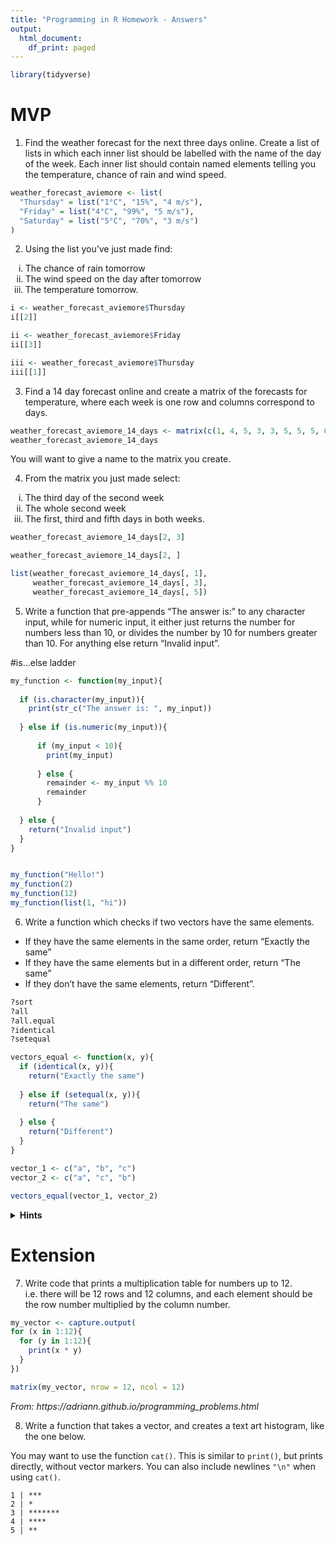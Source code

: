 ```yaml
---
title: "Programming in R Homework - Answers"
output:
  html_document:
    df_print: paged
---
```


```r
library(tidyverse)
```


# MVP

1. Find the weather forecast for the next three days online. Create a list of lists in which each inner list should be labelled with the name of the day of the week. Each inner list should contain named elements telling you the temperature, chance of rain and wind speed.

```r
weather_forecast_aviemore <- list(
  "Thursday" = list("1°C", "15%", "4 m/s"),
  "Friday" = list("4°C", "99%", "5 m/s"),
  "Saturday" = list("5°C", "70%", "3 m/s")
)
```


2. Using the list you've just made find:
  i. The chance of rain tomorrow
  ii. The wind speed on the day after tomorrow
  iii. The temperature tomorrow.
  
```r
i <- weather_forecast_aviemore$Thursday
i[[2]]

ii <- weather_forecast_aviemore$Friday
ii[[3]]

iii <- weather_forecast_aviemore$Thursday
iii[[1]]
```


3. Find a 14 day forecast online and create a matrix of the forecasts for temperature, where each week is one row and columns correspond to days.

```r
weather_forecast_aviemore_14_days <- matrix(c(1, 4, 5, 3, 3, 5, 5, 5, 6, 5, 5, 5, 5, 4), nrow = 2, ncol = 7)
weather_forecast_aviemore_14_days
```


You will want to give a name to the matrix you create.

4. From the matrix you just made select:
  i. The third day of the second week
  ii. The whole second week
  iii. The first, third and fifth days in both weeks.
  
```r
weather_forecast_aviemore_14_days[2, 3]

weather_forecast_aviemore_14_days[2, ]

list(weather_forecast_aviemore_14_days[, 1],
     weather_forecast_aviemore_14_days[, 3],
     weather_forecast_aviemore_14_days[, 5])
```
  

5. Write a function that pre-appends "The answer is: " to any character input, while for numeric input, it either just returns the number for numbers less than 10, or divides the number by 10 for numbers greater than 10. For anything else return "Invalid input".

#is...else ladder

```r
my_function <- function(my_input){
  
  if (is.character(my_input)){
    print(str_c("The answer is: ", my_input))
    
  } else if (is.numeric(my_input)){
    
      if (my_input < 10){
        print(my_input)
        
      } else {
        remainder <- my_input %% 10
        remainder
      }
    
  } else {
    return("Invalid input")
  }
}


my_function("Hello!")
my_function(2)
my_function(12)
my_function(list(1, "hi"))
```


6. Write a function which checks if two vectors have the same elements. 
  * If they have the same elements in the same order, return "Exactly the same"
  * If they have the same elements but in a different order, return "The same"
  * If they don't have the same elements, return "Different".
  
```r
?sort
?all
?all.equal
?identical
?setequal

vectors_equal <- function(x, y){
  if (identical(x, y)){
    return("Exactly the same")
  
  } else if (setequal(x, y)){
    return("The same")
    
  } else {
    return("Different")
  }
}

vector_1 <- c("a", "b", "c")
vector_2 <- c("a", "c", "b")

vectors_equal(vector_1, vector_2)
```


<details>
<summary>**Hints**</summary>
* You can check if two vectors have the same elements but in a different order by using `sort` to sort each vector first and then checking if they are equal.
* Have a look at the `all()` function
</details>
</blockquote>

# Extension

7. Write code that prints a multiplication table for numbers up to 12. i.e. there will be 12 rows and 12 columns, and each element should be the row number multiplied by the column number.

```r
my_vector <- capture.output(
for (x in 1:12){
  for (y in 1:12){
    print(x * y)
  }
})

matrix(my_vector, nrow = 12, ncol = 12)

```


*From: https://adriann.github.io/programming_problems.html*

8. Write a function that takes a vector, and creates a text art histogram, like the one below.

You may want to use the function `cat()`. This is similar to `print()`, but prints directly, without vector markers. You can also include newlines `"\n"` when using `cat()`.

```
1 | ***
2 | *
3 | *******
4 | ****
5 | **
```

